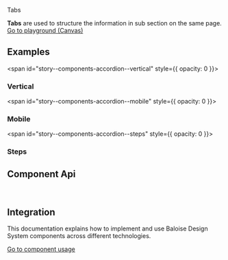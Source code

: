 
<bal-doc-banner id="story--components-navigation-tabs--basic" >Tabs</bal-doc-banner>

<bal-doc-lead>
  <b>Tabs</b> are used to structure the information in sub section on the same page.
</bal-doc-lead>

<Canvas withSource="open">
  <Story id="components-navigation-tabs--basic" />
</Canvas>

<bal-doc-app>
  <bal-button-group class="mb-large" position="center">
    <a class="button is-primary" href="?path=/story/components-navigation-tabs--basic">
      Go to playground (Canvas)
    </a>
    <bal-doc-code-sandbox framework="angular" template={Basic.parameters.docs.source.code}></bal-doc-code-sandbox>
    <bal-doc-code-sandbox
      framework="html"
      template={Basic.parameters.docs.source.code}
      modules="tabs"
    ></bal-doc-code-sandbox>
  </bal-button-group>
</bal-doc-app>

## Examples

<span id="story--components-accordion--vertical" style={{ opacity: 0 }}></span>

### Vertical

<Canvas>
  <Story id="components-navigation-tabs--vertical" />
</Canvas>

<span id="story--components-accordion--mobile" style={{ opacity: 0 }}></span>

### Mobile

<Canvas>
  <Story id="components-navigation-tabs--mobile" />
</Canvas>

<span id="story--components-accordion--steps" style={{ opacity: 0 }}></span>

### Steps

<Canvas>
  <Story id="components-navigation-tabs--steps" />
</Canvas>

## Component Api


<Description markdown={readme} />
<Description markdown={tabItem} />

<br />

## Integration

This documentation explains how to implement and use Baloise Design System components across different technologies.

<a class="button is-primary" href="?path=/docs/development-components--page">
  Go to component usage
</a>


<Description markdown={theming} />


<Description markdown={testing} />

<bal-doc-github link="/components/bal-tabs/stories/bal-tabs.docs.mdx"></bal-doc-github>

